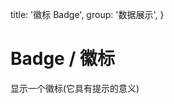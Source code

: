   title: '徽标  Badge',
  group: '数据展示',
}

# Badge / 徽标

显示一个徽标(它具有提示的意义)

<fe-CodeShow
  title="默认的"
  name="ex-badge-default"
  desc="展示一个数字或者一段文字"
/>

<fe-CodeShow
  title="类型"
  name="ex-badge-type"
  desc="以不同的色彩表达不同的状态"
/>

<fe-CodeShow
  title="大小"
  name="ex-badge-size"
  desc="不同大小的徽章组件"
/>
